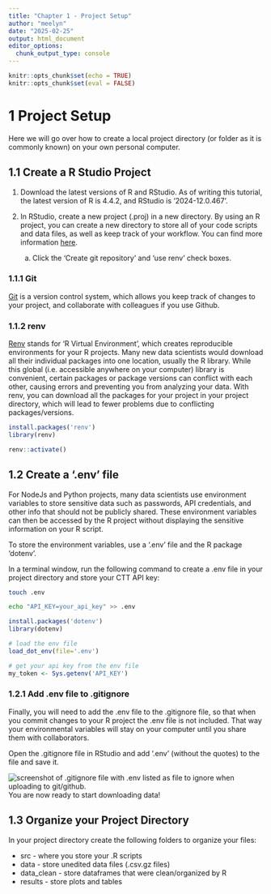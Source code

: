```yaml
---
title: "Chapter 1 - Project Setup"
author: "meelyn"
date: "2025-02-25"
output: html_document
editor_options: 
  chunk_output_type: console
---
```


```r
knitr::opts_chunk$set(echo = TRUE)
knitr::opts_chunk$set(eval = FALSE)
```

# 1 Project Setup

Here we will go over how to create a local project directory (or folder as it is commonly known) on your own personal computer.

## 1.1 Create a R Studio Project

1. Download the latest versions of R and RStudio. As of writing this tutorial, the latest version of R is 4.4.2, and RStudio is '2024-12.0.467'.

2. In RStudio, create a new project (.proj) in a new directory. By using an R project, you can create a new directory to store all of your code scripts and data files, as well as keep track of your workflow. You can find more information [here](https://support.posit.co/hc/en-us/articles/200526207-Using-RStudio-Projects).

    a. Click the 'Create git repository' and 'use renv' check boxes.

### 1.1.1 Git

[Git](https://git-scm.com/) is a version control system, which allows you keep track of changes to your project, and collaborate with colleagues if you use Github.

### 1.1.2 renv

[Renv](https://rstudio.github.io/renv/articles/renv.html) stands for 'R Virtual Environment', which creates reproducible environments for your R projects. Many new data scientists would download all their individual packages into one location, usually the R library. While this global (i.e. accessible anywhere on your computer) library is convenient, certain packages or package versions can conflict with each other, causing errors and preventing you from analyzing your data. With renv, you can download all the packages for your project in your project directory, which will lead to fewer problems due to conflicting packages/versions.

```r
install.packages('renv')
library(renv)

renv::activate()
```

## 1.2 Create a '.env' file

For NodeJs and Python projects, many data scientists use environment variables to store sensitive data such as passwords, API credentials, and other info that should not be publicly shared. These environment variables can then be accessed by the R project without displaying the sensitive information on your R script.

To store the environment variables, use a '.env' file and the R package 'dotenv'.

In a terminal window, run the following command to create a .env file in your project directory and store your CTT API key:
```bash
touch .env

echo "API_KEY=your_api_key" >> .env
```    

```r
install.packages('dotenv')
library(dotenv)

# load the env file
load_dot_env(file='.env')

# get your api key from the env file
my_token <- Sys.getenv('API_KEY')
```

### 1.2.1 Add .env file to .gitignore

Finally, you will need to add the .env file to the .gitignore file, so that when you commit changes to your R project the .env file is not included. That way your environmental variables will stay on your computer until you share them with collaborators.

Open the .gitignore file in RStudio and add '.env' (without the quotes) to the file and save it.

![screenshot of .gitignore file with .env listed as file to ignore when uploading to git/github.](images/git-ignore-env.png)
You are now ready to start downloading data!

## 1.3 Organize your Project Directory

In your project directory create the following folders to organize your files:

* src - where you store your .R scripts
* data - store unedited data files (.csv.gz files)
* data_clean - store dataframes that were clean/organized by R
* results - store plots and tables